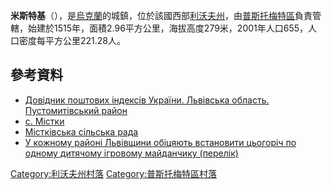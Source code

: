 {{coord|49|42|55|N|23|50|51|E|scale:100000|display=title}}

'''米斯特基'''（{{lang-uk|Містки}}），是[[烏克蘭|烏克蘭]]的城鎮，位於該國西部[[利沃夫州|利沃夫州]]，由[[普斯托梅特區|普斯托梅特區]]負責管轄，始建於1515年，面積2.96平方公里，海拔高度279米，2001年人口655，人口密度每平方公里221.28人。

==參考資料==
*[http://www.uaidx.com/13/298/index Довідник поштових індексів України. Львівська область. Пустомитівський район] {{Wayback|url=http://www.uaidx.com/13/298/index |date=20161011013019 }}
*[http://w1.c1.rada.gov.ua/pls/z7503/A005?rf7571=20568 с. Містки]
* [http://rada.info/rada/04369564/ Містківська сільська рада]
* [http://dailylviv.com/news/kultura/u-kozhnomu-raioni-lvivshchyny-obitsyayut-vstanovyty-tsohorich-po-odnomu-dytyachomu-ihrovomu-maidanchyku-perelik-17520 У кожному районі Львівщини обіцяють встановити цьогоріч по одному дитячому ігровому майданчику (перелік)]

[[Category:利沃夫州村落|Category:利沃夫州村落]]
[[Category:普斯托梅特區村落|Category:普斯托梅特區村落]]


{{Lviv-geo-stub}}
